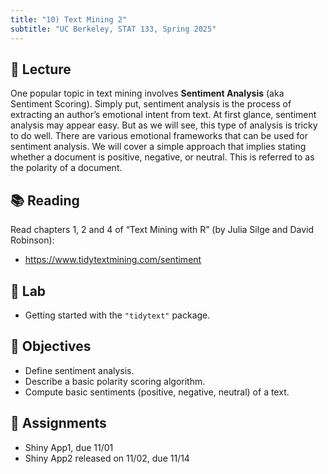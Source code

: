 ```yaml
---
title: "10) Text Mining 2"
subtitle: "UC Berkeley, STAT 133, Spring 2025"
---
```



## 📖 Lecture

One popular topic in text mining involves __Sentiment Analysis__ (aka Sentiment Scoring).
Simply put, sentiment analysis is the process of extracting an author's emotional intent from text. At first glance, sentiment analysis may appear easy. But as we will see, this type of analysis is tricky to do well. There are various emotional frameworks that can be used for sentiment analysis. We will cover a simple approach that implies stating whether a document is positive, negative, or neutral. This is referred to as the polarity of a document.



## 📚 Reading

Read chapters 1, 2 and 4 of "Text Mining with R" (by Julia Silge and David Robinson):

- <a href="https://www.tidytextmining.com/sentiment" target="_blank">https://www.tidytextmining.com/sentiment</a>



## 🔬 Lab

- Getting started with the `"tidytext"` package.



## 🎯 Objectives

- Define sentiment analysis.
- Describe a basic polarity scoring algorithm.
- Compute basic sentiments (positive, negative, neutral) of a text.



## 🔔 Assignments

- Shiny App1, due 11/01
- Shiny App2 released on 11/02, due 11/14